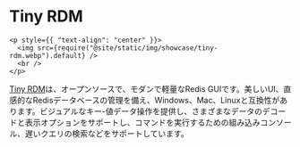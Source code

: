 # Tiny RDM

```mdx-code-block
<p style={{ "text-align": "center" }}>
  <img src={require("@site/static/img/showcase/tiny-rdm.webp").default} />
  <br />
</p>
```

[Tiny RDM](https://redis.tinycraft.cc/)は、オープンソースで、モダンで軽量なRedis GUIです。美しいUI、直感的なRedisデータベースの管理を備え、Windows、Mac、Linuxと互換性があります。ビジュアルなキー-値データ操作を提供し、さまざまなデータのデコードと表示オプションをサポートし、コマンドを実行するための組み込みコンソール、遅いクエリの検索などをサポートしています。